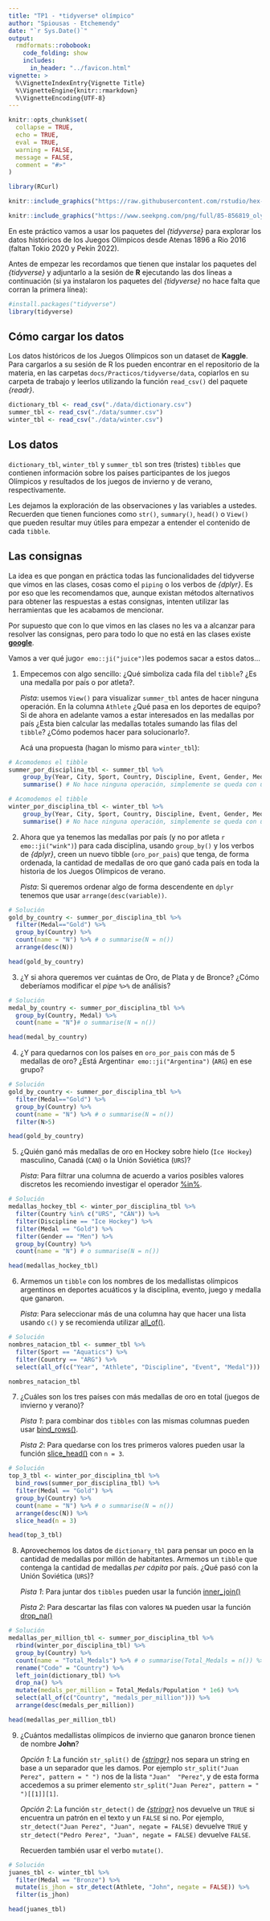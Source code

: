 ```yaml
---
title: "TP1 - *tidyverse* olímpico"
author: "Spiousas - Etchemendy"
date: "`r Sys.Date()`"
output: 
  rmdformats::robobook:
    code_folding: show
    includes:
      in_header: "../favicon.html" 
vignette: >
  %\VignetteIndexEntry{Vignette Title}
  %\VignetteEngine{knitr::rmarkdown}
  %\VignetteEncoding{UTF-8}
---
```


```r
knitr::opts_chunk$set(
  collapse = TRUE,
  echo = TRUE, 
  eval = TRUE,
  warning = FALSE,
  message = FALSE,
  comment = "#>"
)

library(RCurl)
```

```r
knitr::include_graphics("https://raw.githubusercontent.com/rstudio/hex-stickers/master/PNG/tidyverse.png")
```
```r
knitr::include_graphics("https://www.seekpng.com/png/full/85-856819_olympic-rings-png-anillos-de-los-juegos-olimpicos.png")
```

En este práctico vamos a usar los paquetes del *{tidyverse}* para explorar los datos históricos de los Juegos Olímpicos desde Atenas 1896 a Rio 2016 (faltan Tokio 2020 y Pekín 2022).

Antes de empezar les recordamos que tienen que instalar los paquetes del *{tidyverse}* y adjuntarlo a la sesión de **R** ejecutando las dos líneas a continuación (si ya instalaron los paquetes del *{tidyverse}* no hace falta que corran la primera línea):

```r
#install.packages("tidyverse")
library(tidyverse)
```

## Cómo cargar los datos

Los datos históricos de los Juegos Olímpicos son un dataset de **Kaggle**. Para cargarlos a su sesión de R los pueden encontrar en el repositorio de la materia, en las carpetas `docs/Practicos/tidyverse/data`, copiarlos en su carpeta de trabajo y leerlos utilizando la función `read_csv()` del paquete *{readr}*.

```r
dictionary_tbl <- read_csv("./data/dictionary.csv")
summer_tbl <- read_csv("./data/summer.csv")
winter_tbl <- read_csv("./data/winter.csv")
```

## Los datos

`dictionary_tbl`, `winter_tbl` y `summer_tbl` son tres (tristes) `tibbles` que contienen información sobre los países participantes de los juegos Olímpicos y resultados de los juegos de invierno y de verano, respectivamente. 

Les dejamos la exploración de las observaciones y las variables a ustedes. Recuerden que tienen funciones como `str()`, `summary()`, `head()` o `View()` que pueden resultar muy útiles para empezar a entender el contenido de cada `tibble`.

## Las consignas

La idea es que pongan en práctica todas las funcionalidades del tidyverse que vimos en las clases, cosas como el `piping` o los verbos de *{dplyr}*. Es por eso que les recomendamos que, aunque existan métodos alternativos para obtener las respuestas a estas consignas, intenten utilizar las herramientas que les acabamos de mencionar. 

Por supuesto que con lo que vimos en las clases no les va a alcanzar para resolver las consignas, pero para todo lo que no está en las clases existe [**google**](https://www.google.com/).

Vamos a ver qué jugo`r emo::ji("juice")`les podemos sacar a estos datos...

1. Empecemos con algo sencillo: ¿Qué simboliza cada fila del `tibble`? ¿Es una medalla por país o por atleta?.

    *Pista*: usemos `View()` para visualizar `summer_tbl` antes de hacer ninguna operación. En la columna `Athlete` ¿Qué pasa en los deportes de equipo? Si de ahora en adelante vamos a estar interesados en las medallas por país ¿Esta bien calcular las medallas totales sumando las filas del `tibble`? ¿Cómo podemos hacer para solucionarlo?.

    Acá una propuesta (hagan lo mismo para `winter_tbl`):

```r
# Acomodemos el tibble
summer_por_disciplina_tbl <- summer_tbl %>% 
    group_by(Year, City, Sport, Country, Discipline, Event, Gender, Medal) %>%
    summarise() # No hace ninguna operación, simplemente se queda con una sola de las ocurrencias
```

```r
# Acomodemos el tibble
winter_por_disciplina_tbl <- winter_tbl %>% 
    group_by(Year, City, Sport, Country, Discipline, Event, Gender, Medal) %>%
    summarise() # No hace ninguna operación, simplemente se queda con una sola de las ocurrencias
```

2. Ahora que ya tenemos las medallas por país (y no por atleta `r emo::ji("wink")`) para cada disciplina, usando `group_by()` y los verbos de *{dplyr}*, creen un nuevo tibble (`oro_por_pais`) que tenga, de forma ordenada, la cantidad de medallas de oro que ganó cada país en toda la historia de los Juegos Olímpicos de verano.

    *Pista*: Si queremos ordenar algo de forma descendente en `dplyr` tenemos que usar `arrange(desc(variable))`.

```r
# Solución
gold_by_country <- summer_por_disciplina_tbl %>% 
  filter(Medal=="Gold") %>% 
  group_by(Country) %>% 
  count(name = "N") %>% # o summarise(N = n())
  arrange(desc(N))

head(gold_by_country)
```

3. ¿Y si ahora queremos ver cuántas de Oro, de Plata y de Bronce? ¿Cómo deberíamos modificar el *pipe* `%>%` de análisis?

```r
# Solución
medal_by_country <- summer_por_disciplina_tbl %>% 
  group_by(Country, Medal) %>% 
  count(name = "N")# o summarise(N = n())

head(medal_by_country)
```

4. ¿Y para quedarnos con los países en `oro_por_pais` con más de 5 medallas de oro? ¿Está Argentina`r emo::ji("Argentina")` (`ARG`) en ese grupo?

```r
# Solución
gold_by_country <- summer_por_disciplina_tbl %>% 
  filter(Medal=="Gold") %>% 
  group_by(Country) %>% 
  count(name = "N") %>% # o summarise(N = n())
  filter(N>5)

head(gold_by_country)
```

5. ¿Quién ganó más medallas de oro en Hockey sobre hielo (`Ice Hockey`) masculino, Canadá (`CAN`) o la Unión Soviética (`URS`)? 

    *Pista*: Para filtrar una columna de acuerdo a varios posibles valores discretos les recomiendo investigar el operador [%in%](https://dplyr.tidyverse.org/).

```r
# Solución
medallas_hockey_tbl <- winter_por_disciplina_tbl %>% 
  filter(Country %in% c("URS", "CAN")) %>% 
  filter(Discipline == "Ice Hockey") %>% 
  filter(Medal == "Gold") %>% 
  filter(Gender == "Men") %>%
  group_by(Country) %>% 
  count(name = "N") # o summarise(N = n())

head(medallas_hockey_tbl)
```

6. Armemos un `tibble` con los nombres de los medallistas olímpicos argentinos en deportes acuáticos y la disciplina, evento, juego y medalla que ganaron. 

    *Pista*: Para seleccionar más de una columna hay que hacer una lista usando `c()` y se recomienda utilizar [all_of()](https://www.rdocumentation.org/packages/tidyselect/versions/1.1.1/topics/all_of).

```r
# Solución
nombres_natacion_tbl <- summer_tbl %>%
  filter(Sport == "Aquatics") %>%
  filter(Country == "ARG") %>% 
  select(all_of(c("Year", "Athlete", "Discipline", "Event", "Medal")))

nombres_natacion_tbl
```

7. ¿Cuáles son los tres países con más medallas de oro en total (juegos de invierno y verano)? 

    *Pista 1*: para combinar dos `tibbles` con las mismas columnas pueden usar [bind_rows()](https://dplyr.tidyverse.org/reference/bind.html). 

    *Pista 2*: Para quedarse con los tres primeros valores pueden usar la función [slice_head()](https://dplyr.tidyverse.org/reference/slice.html) con `n = 3`.

```r
# Solución
top_3_tbl <- winter_por_disciplina_tbl %>%
  bind_rows(summer_por_disciplina_tbl) %>%
  filter(Medal == "Gold") %>%
  group_by(Country) %>%
  count(name = "N") %>% # o summarise(N = n())
  arrange(desc(N)) %>%
  slice_head(n = 3)

head(top_3_tbl)
```

8. Aprovechemos los datos de `dictionary_tbl` para pensar un poco en la cantidad de medallas por millón de habitantes. Armemos un `tibble` que contenga la cantidad de medallas *per cápita* por país. ¿Qué pasó con la Unión Soviética (`URS`)?

    *Pista 1*: Para juntar dos `tibbles` pueden usar la función [inner_join()](https://dplyr.tidyverse.org/reference/join.html)
    
    *Pista 2*: Para descartar las filas con valores `NA` pueden usar la función [drop_na()](https://tidyr.tidyverse.org/reference/drop_na.html)
    
```r
# Solución
medallas_per_million_tbl <- summer_por_disciplina_tbl %>% 
  rbind(winter_por_disciplina_tbl) %>% 
  group_by(Country) %>% 
  count(name = "Total_Medals") %>% # o summarise(Total_Medals = n()) %>% 
  rename("Code" = "Country") %>% 
  left_join(dictionary_tbl) %>% 
  drop_na() %>%
  mutate(medals_per_million = Total_Medals/Population * 1e6) %>%
  select(all_of(c("Country", "medals_per_million"))) %>%
  arrange(desc(medals_per_million))

head(medallas_per_million_tbl)
```

9. ¿Cuántos medallistas olímpicos de invierno que ganaron bronce tienen de nombre **John**? 
    
    *Opción 1*: La función `str_split()` de [*{stringr}*](https://stringr.tidyverse.org/) nos separa un string en base a un separador que les damos. Por ejemplo `str_split("Juan Perez", pattern = " ")` nos de la lista `"Juan"  "Perez"`, y de esta forma accedemos a su primer elemento `str_split("Juan Perez", pattern = " ")[[1]][1]`. 
    
    *Opción 2*: La función `str_detect()` de [*{stringr}*](https://stringr.tidyverse.org/) nos devuelve un `TRUE` si encuentra un patrón en el texto y un `FALSE` si no. Por ejemplo, `str_detect("Juan Perez", "Juan", negate = FALSE)` devuelve `TRUE` y `str_detect("Pedro Perez", "Juan", negate = FALSE)` devuelve `FALSE`. 
    
    Recuerden también usar el verbo `mutate()`.
    
```r
# Solución
juanes_tbl <- winter_tbl %>% 
  filter(Medal == "Bronze") %>%
  mutate(is_jhon = str_detect(Athlete, "John", negate = FALSE)) %>%
  filter(is_jhon)

head(juanes_tbl)
```
